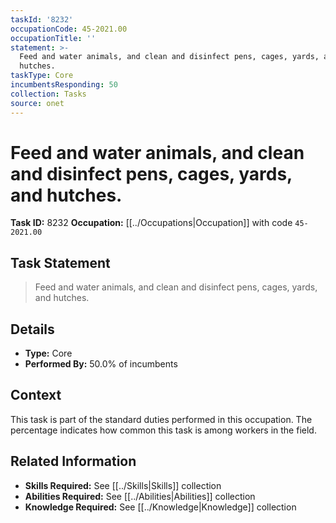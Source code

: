 ```yaml
---
taskId: '8232'
occupationCode: 45-2021.00
occupationTitle: ''
statement: >-
  Feed and water animals, and clean and disinfect pens, cages, yards, and
  hutches.
taskType: Core
incumbentsResponding: 50
collection: Tasks
source: onet
---
```

# Feed and water animals, and clean and disinfect pens, cages, yards, and hutches.

**Task ID:** 8232
**Occupation:** [[../Occupations|Occupation]] with code `45-2021.00`

## Task Statement

> Feed and water animals, and clean and disinfect pens, cages, yards, and hutches.

## Details

- **Type:** Core
- **Performed By:** 50.0% of incumbents

## Context

This task is part of the standard duties performed in this occupation. The percentage indicates how common this task is among workers in the field.

## Related Information

- **Skills Required:** See [[../Skills|Skills]] collection
- **Abilities Required:** See [[../Abilities|Abilities]] collection
- **Knowledge Required:** See [[../Knowledge|Knowledge]] collection
